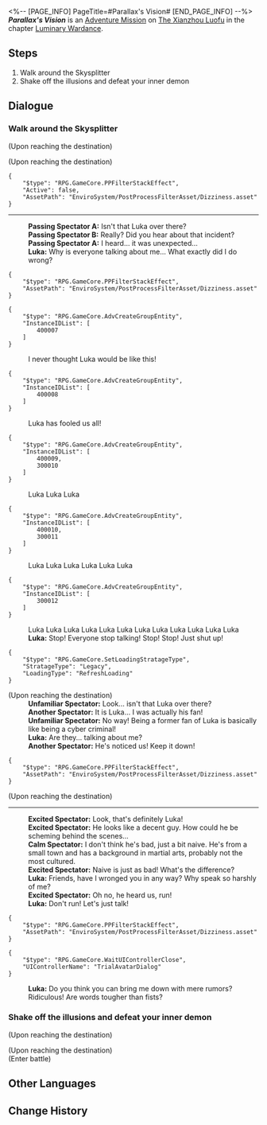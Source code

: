 <%-- [PAGE_INFO]
PageTitle=#Parallax's Vision#
[END_PAGE_INFO] --%>
{{Stub|Dialogue.}}
{{Mission Infobox
|id            = 8025141
|title         = 
|image         = <!--Mission Parallax's Vision.png-->
|type          = Adventure
|event_name    = 
|chapter       = Luminary Wardance
|requirements  = {{subst:void|<!--Unknown: {"Type":"Manual"}-->}}
|summary       = <!--official mission summary from Fate's Atlas-->
|characters    = Another Spectator; Calm Spectator; Excited Spectator; Luka; Passing Spectator A; Passing Spectator B; Trailblazer; Unfamiliar Spectator
|startLocation = [[The Xianzhou Luofu]] - [[Others' Gazes]]
|world         = The Xianzhou Luofu
|area          = Others' Gazes
|prev          = 
|next          = 
|rewards       = Stellar Jade*30; Traveler's Guide*2; Refined Aether*2; Wardance Sword Badge*5; Credit*30,000
}}
'''''Parallax's Vision''''' is an [[Adventure Mission]] on [[The Xianzhou Luofu]] in the chapter [[Luminary Wardance]].

==Steps==
# Walk around the Skysplitter
# Shake off the illusions and defeat your inner demon

<!--
==Gameplay Notes==

--><!--
==Trial Character==

-->
==Dialogue==
{{Stub Dialogue}}
===Walk around the Skysplitter{{subst:void|<!--802514101-->}}===
{{Mission Description|type=adventure|location=Others' Gazes|Luka decides to go outside and get some fresh air under this intense stress, but the burning glances and sharp whispers from other people surround him...}}
{{Dialogue Start}}
;(Upon reaching the destination)

;(Upon reaching the destination)
<pre>{
	"$type": "RPG.GameCore.PPFilterStackEffect",
	"Active": false,
	"AssetPath": "EnviroSystem/PostProcessFilterAsset/Dizziness.asset"
}</pre>
----
:'''Passing Spectator A:''' Isn't that Luka over there?
:'''Passing Spectator B:''' Really? Did you hear about that incident?
:'''Passing Spectator A:''' I heard... it was unexpected...
:'''Luka:''' Why is everyone talking about me... What exactly did I do wrong?
<pre>{
	"$type": "RPG.GameCore.PPFilterStackEffect",
	"AssetPath": "EnviroSystem/PostProcessFilterAsset/Dizziness.asset"
}</pre>
<pre>{
	"$type": "RPG.GameCore.AdvCreateGroupEntity",
	"InstanceIDList": [
		400007
	]
}</pre>
:I never thought Luka would be like this!
<pre>{
	"$type": "RPG.GameCore.AdvCreateGroupEntity",
	"InstanceIDList": [
		400008
	]
}</pre>
:Luka has fooled us all!
<pre>{
	"$type": "RPG.GameCore.AdvCreateGroupEntity",
	"InstanceIDList": [
		400009,
		300010
	]
}</pre>
:Luka Luka Luka
<pre>{
	"$type": "RPG.GameCore.AdvCreateGroupEntity",
	"InstanceIDList": [
		400010,
		300011
	]
}</pre>
:Luka Luka Luka Luka Luka Luka
<pre>{
	"$type": "RPG.GameCore.AdvCreateGroupEntity",
	"InstanceIDList": [
		300012
	]
}</pre>
:Luka Luka Luka Luka Luka Luka Luka Luka Luka Luka Luka Luka
:'''Luka:''' Stop! Everyone stop talking! Stop! Stop! Just shut up!
<pre>{
	"$type": "RPG.GameCore.SetLoadingStratageType",
	"StratageType": "Legacy",
	"LoadingType": "RefreshLoading"
}</pre>

;(Upon reaching the destination)
:'''Unfamiliar Spectator:''' Look... isn't that Luka over there?
:'''Another Spectator:''' It is Luka... I was actually his fan!
:'''Unfamiliar Spectator:''' No way! Being a former fan of Luka is basically like being a cyber criminal!
:'''Luka:''' Are they... talking about me?
:'''Another Spectator:''' He's noticed us! Keep it down!
<pre>{
	"$type": "RPG.GameCore.PPFilterStackEffect",
	"AssetPath": "EnviroSystem/PostProcessFilterAsset/Dizziness.asset"
}</pre>

;(Upon reaching the destination)
----
:'''Excited Spectator:''' Look, that's definitely Luka!
:'''Excited Spectator:''' He looks like a decent guy. How could he be scheming behind the scenes...
:'''Calm Spectator:''' I don't think he's bad, just a bit naive. He's from a small town and has a background in martial arts, probably not the most cultured.
:'''Excited Spectator:''' Naive is just as bad! What's the difference?
:'''Luka:''' Friends, have I wronged you in any way? Why speak so harshly of me?
:'''Excited Spectator:''' Oh no, he heard us, run!
:'''Luka:''' Don't run! Let's just talk!
<pre>{
	"$type": "RPG.GameCore.PPFilterStackEffect",
	"AssetPath": "EnviroSystem/PostProcessFilterAsset/Dizziness.asset"
}</pre>
:<!--2-second delay-->
<pre>{
	"$type": "RPG.GameCore.WaitUIControllerClose",
	"UIControllerName": "TrialAvatarDialog"
}</pre>
:'''Luka:''' Do you think you can bring me down with mere rumors? Ridiculous! Are words tougher than fists?
{{Dialogue End}}

===Shake off the illusions and defeat your inner demon{{subst:void|<!--802514102-->}}===
{{Dialogue Start}}
;(Upon reaching the destination)

;(Upon reaching the destination)
:{{tx}}
;(Enter battle)
::{{tx|Enemy list missing}}
{{Dialogue End}}

==Other Languages==
{{Other Languages
|en   = Parallax's Vision
|zhs  = 视差之见
|zht  = 視差之見
|ja   = 眺望の視差
|ko   = 시차적 관점
|es   = Visión de paralaje
|fr   = Vision de parallaxe
|ru   = Эффект параллакса
|th   = มุมมองที่แตกต่าง
|vi   = Cái Nhìn Sai Lệch
|de   = Vision der Parallaxe
|id   = Pandangan Paralaks
|pt   = Visões da Paralaxe
}}

==Change History==
{{Change History|2.5}}
